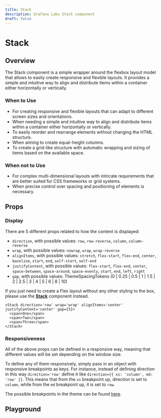 ```yaml
---
title: Stack
description: Grafana Labs Stack component
draft: false
---
```



# Stack <Badge text='ready' color='green'></Badge> <StorybookLink path='/story/general-layout-stack--basic'/>

## Overview

The Stack component is a simple wrapper around the flexbox layout model that allows to easily create responsive and flexible layouts. It provides a simple and intuitive way to align and distribute items within a container either horizontally or vertically.

### When to Use

- For creating responsive and flexible layouts that can adapt to different screen sizes and orientations.
- When needing a simple and intuitive way to align and distribute items within a container either horizontally or vertically.
- To easily reorder and rearrange elements without changing the HTML structure.
- When aiming to create equal-height columns.
- To create a grid-like structure with automatic wrapping and sizing of items based on the available space.

### When not to Use

- For complex multi-dimensional layouts with intricate requirements that are better suited for CSS frameworks or grid systems.
- When precise control over spacing and positioning of elements is necessary.

## Props

### Display

There are 5 different props related to how the content is displayed:

- `direction`, with possible values: `row`, `row-reverse`, `column`, `column-reverse`
- `wrap`, with possible values: `nowrap`, `wrap`, `wrap-reverse`
- `alignItems`, with possible values: `stretch`, `flex-start`, `flex-end`, `center`, `baseline`, `start`, `end`, `self-start`, `self-end`
- `justifyContent`, with possible values: `flex-start`, `flex-end`, `center`, `space-between`, `space-around`, `space-evenly`, `start`, `end`, `left`, `right`
- `gap`, with possible values: ThemeSpacingTokens (0 | 0.25 | 0.5 | 1 | 1.5 | 2 | 2.5 | 3 | 4 | 5 | 6 | 8 | 10)

If you just need to create a Flex layout without any other styling to the box, please use the **[Stack](/components/primitives/stack)** component instead.

```tsx live
<Stack direction='row' wrap='wrap' alignItems='center' justifyContent='center' gap={5}>
  <span>One</span>
  <span>Two</span>
  <span>Three</span>
</Stack>
```

### Responsiveness

All of the above props can be defined in a responsive way, meaning that different values will be set depending on the window size.

To define any of them responsively, simply pass in an object with responsive breakpoints as keys. For instance, instead of defining direction in this way `direction='row'`
define it like  `direction={{ xs: 'column', md: 'row' }}`.
This means that from the `xs` breakpoint up, direction is set to `column`, while from the `md` breakpoint up, it is set to `row`.

The possible breakpoints in the theme can be found [here](https://github.com/grafana/grafana/blob/main/packages/grafana-data/src/themes/breakpoints.ts#L28).

## Playground

<ComponentEmbed path="/story/general-layout-stack--basic" />
